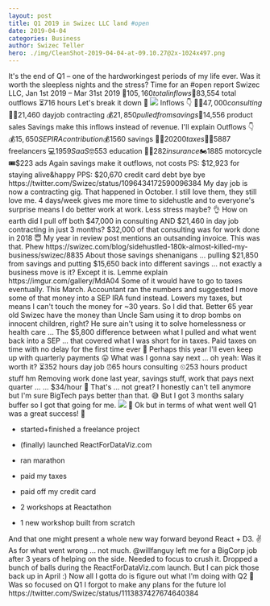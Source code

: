 ```yaml
---
layout: post
title: Q1 2019 in Swizec LLC land #open
date: 2019-04-04
categories: Business
author: Swizec Teller
hero: ./img/CleanShot-2019-04-04-at-09.10.27@2x-1024x497.png
---
```


It's the end of Q1 – one of the hardworkingest periods of my life ever. Was it worth the sleepless nights and the stress? Time for an #open report Swizec LLC, Jan 1st 2019 – Mar 31st 2019 🤑$105,160 total inflows 💸$83,554 total outflows ⏳716 hours Let's break it down 🤔 ![](./img/CleanShot-2019-04-04-at-09.10.27@2x-1024x497.png) Inflows 👇 👨‍⚕️$47,000 consulting 👨‍💻$21,460 dayjob contracting 💰$21,850 pulled from savings 👾$14,556 product sales Savings make this inflows instead of revenue. I'll explain Outflows 👇 💰$15,650 SEP IRA contribution 💰$1560 savings 🧛‍♂️$20200 taxes 👩‍💻$5887 freelancers 💻$1959 SaaS 🤓$553 education 👨‍⚕️$282 insurance 🏍$1885 motorcycle 🎟$223 ads Again savings make it outflows, not costs PS: $12,923 for staying alive&happy PPS: $20,670 credit card debt bye bye https&#x3A;//twitter.com/Swizec/status/1096434172590096384 My day job is now a contracting gig. That happened in October. I still love them, they still love me. 4 days/week gives me more time to sidehustle and to everyone's surprise means I do better work at work. Less stress maybe? 👌 How on earth did I pull off both $47,000 in consulting AND $21,460 in day job contracting in just 3 months? $32,000 of that consulting was for work done in 2018 😇 My year in review post mentions an outsanding invoice. This was that. Phew https&#x3A;//swizec.com/blog/sidehustled-180k-almost-killed-my-business/swizec/8835 About those savings shenanigans ... pulling $21,850 from savings and putting $15,650 back into different savings ... not exactly a business move is it? Except it is. Lemme explain https&#x3A;//imgur.com/gallery/MdA04 Some of it would have to go to taxes eventually. This March. Accountant ran the numbers and suggested I move some of that money into a SEP IRA fund instead. Lowers my taxes, but means I can't touch the money for ~30 years. So I did that. Better 65 year old Swizec have the money than Uncle Sam using it to drop bombs on innocent children, right? He sure ain't using it to solve homelessness or health care ... The $5,800 difference between what I pulled and what went back into a SEP ... that covered what I was short for in taxes. Paid taxes on time with no delay for the first time ever 💪 Perhaps this year I'll even keep up with quarterly payments 😛 What was I gonna say next ... oh yeah: Was it worth it? ⏳352 hours day job ⏰65 hours consulting ⏲253 hours product stuff hm Removing work done last year, savings stuff, work that pays next quarter ... ... $34/hour 🤔 That's ... not great? I honestly can't tell anymore but I'm sure BigTech pays better than that. 😅 But I got 3 months salary buffer so I got that going for me. ![](./img/giphy.gif) 🎉 Ok but in terms of what went well Q1 was a great success! 🎉

-   started+finished a freelance project



-   (finally) launched ReactForDataViz.com

-   ran marathon

-   paid my taxes

-   paid off my credit card

-   2 workshops at Reactathon

-   1 new workshop built from scratch

And that one might present a whole new way forward beyond React + D3. ✌️ As for what went wrong ... not much. @willfanguy left me for a BigCorp job after 3 years of helping on the side. Needed to focus to crush it. Dropped a bunch of balls during the ReactForDataViz.com launch. But I can pick those back up in April :) Now all I gotta do is figure out what I'm doing with Q2 🤔Was so focused on Q1 I forgot to make any plans for the future lol https&#x3A;//twitter.com/Swizec/status/1113837427674640384
